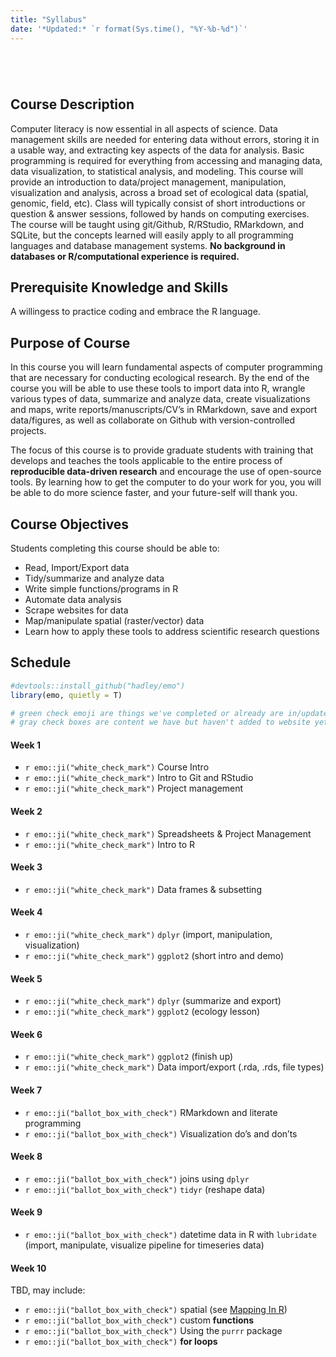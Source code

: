 ```yaml
---
title: "Syllabus"
date: '*Updated:* `r format(Sys.time(), "%Y-%b-%d")`'
---
```


# 

<br>

## Course Description

Computer literacy is now essential in all aspects of science. Data management skills are needed for entering data without errors, storing it in a usable way, and extracting key aspects of the data for analysis. Basic programming is required for everything from accessing and managing data, data visualization, to statistical analysis, and modeling. This course will provide an introduction to data/project management, manipulation, visualization and analysis, across a broad set of ecological data (spatial, genomic, field, etc). Class will typically consist of short introductions or question & answer sessions, followed by hands on computing exercises. The course will be taught using git/Github, R/RStudio, RMarkdown, and SQLite, but the concepts learned will easily apply to all programming languages and database management systems. **No background in databases or R/computational experience is required.**

## Prerequisite Knowledge and Skills

A willingess to practice coding and embrace the R language.

## Purpose of Course

In this course you will learn fundamental aspects of computer programming that are necessary for conducting ecological research. By the end of the course you will be able to use these tools to import data into R, wrangle various types of data, summarize and analyze data, create visualizations and maps, write reports/manuscripts/CV’s in RMarkdown, save and export data/figures, as well as collaborate on Github with version-controlled projects.

The focus of this course is to provide graduate students with training that develops and teaches the tools applicable to the entire process of **reproducible data-driven research** and encourage the use of open-source tools. By learning how to get the computer to do your work for you, you will be able to do more science faster, and your future-self will thank you.

## Course Objectives

Students completing this course should be able to:

 - Read, Import/Export data
 - Tidy/summarize and analyze data
 - Write simple functions/programs in R
 - Automate data analysis
 - Scrape websites for data
 - Map/manipulate spatial (raster/vector) data
 - Learn how to apply these tools to address scientific research questions

## Schedule

<!-- devtools::install_github("hadley/emo") 
http://emoji.muan.co/ to look up emoji

/-->

```r
#devtools::install_github("hadley/emo")
library(emo, quietly = T)

# green check emoji are things we've completed or already are in/updated, 
# gray check boxes are content we have but haven't added to website yet
```

#### Week 1

 - `r emo::ji("white_check_mark")` Course Intro
 - `r emo::ji("white_check_mark")` Intro to Git and RStudio
 - `r emo::ji("white_check_mark")` Project management

#### Week 2
 
 - `r emo::ji("white_check_mark")` Spreadsheets & Project Management
 - `r emo::ji("white_check_mark")` Intro to R
 
#### Week 3

 - `r emo::ji("white_check_mark")` Data frames & subsetting

#### Week 4

 - `r emo::ji("white_check_mark")` `dplyr` (import, manipulation, visualization)
 - `r emo::ji("white_check_mark")` `ggplot2` (short intro and demo)

#### Week 5

 - `r emo::ji("white_check_mark")` `dplyr` (summarize and export)
 - `r emo::ji("white_check_mark")` `ggplot2` (ecology lesson)

#### Week 6

 - `r emo::ji("white_check_mark")` `ggplot2` (finish up)
 - `r emo::ji("white_check_mark")` Data import/export (.rda, .rds, file types)

#### Week 7

 - `r emo::ji("ballot_box_with_check")` RMarkdown and literate programming
 - `r emo::ji("ballot_box_with_check")` Visualization do's and don'ts

#### Week 8

 - `r emo::ji("ballot_box_with_check")` joins using `dplyr`
 - `r emo::ji("ballot_box_with_check")` `tidyr` (reshape data)

#### Week 9

 - `r emo::ji("ballot_box_with_check")` datetime data in R with `lubridate` (import, manipulate, visualize pipeline for timeseries data)

#### Week 10

TBD, may include: 

 - `r emo::ji("ballot_box_with_check")` spatial (see [Mapping In R](https://ryanpeek.github.io/mapping_in_R/index.html)) 
 - `r emo::ji("ballot_box_with_check")` custom **functions**
 - `r emo::ji("ballot_box_with_check")` Using the `purrr` package
 - `r emo::ji("ballot_box_with_check")` **for loops**

